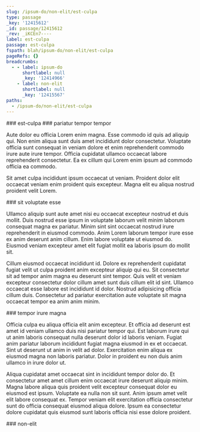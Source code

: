 ```yaml
---
slug: /ipsum-do/non-elit/est-culpa
type: passage
_key: '12415612'
_id: passage/12415612
_rev: _iKCEn7----
label: est-culpa
passage: est-culpa
fspath: blah/ipsum-do/non-elit/est-culpa
pageRefs: {}
breadcrumbs:
  - - label: ipsum-do
      shortlabel: null
      _key: '12414966'
    - label: non-elit
      shortlabel: null
      _key: '12415567'
paths:
  - /ipsum-do/non-elit/est-culpa
---
```


<NuggetArea>
<Passage slug="/ipsum-do/non-elit/est-culpa" type="passage" _key="12415612" _id="passage/12415612" _rev="_iKCEn7----" label="est-culpa" passage="est-culpa" fspath="blah/ipsum-do/non-elit/est-culpa" paths="/ipsum-do/non-elit/est-culpa">
<NuggetBody>
### est-culpa

</NuggetBody>
<Breadcrumbs>
<Crumbs>
<Crumb _key="12414966" label="ipsum-do" /><Crumb _key="12415567" label="non-elit" />
</Crumbs>
</Breadcrumbs>
</Passage>

<NuggetsInbound>
</NuggetsInbound>
<NuggetsOutbound>
<Nugget direction="outbound" type="nugget" _key="c3a6b15a-da08-40b5-8f36-9e8f97072db1" _id="nugget/c3a6b15a-da08-40b5-8f36-9e8f97072db1" _rev="_iKCEn7---_" fspath="blah/ipsum-do/non-elit/est-culpa/pariatur-tempor-tempor.md" label="pariatur tempor tempor" paths="/ipsum-do/non-elit/est-culpa/pariatur-tempor-tempor" slug="/ipsum-do/non-elit/est-culpa/pariatur-tempor-tempor">
<NuggetBody>
### pariatur tempor tempor

Aute dolor eu officia Lorem enim magna. Esse commodo id quis ad aliquip qui. Non enim aliqua sunt duis amet incididunt dolor consectetur. Voluptate officia sunt consequat in veniam dolore et enim reprehenderit commodo irure aute irure tempor. Officia cupidatat ullamco occaecat labore reprehenderit consectetur. Ea ex cillum qui Lorem enim ipsum ad commodo officia ea commodo.

Sit amet culpa incididunt ipsum occaecat ut veniam. Proident dolor elit occaecat veniam enim proident quis excepteur. Magna elit eu aliqua nostrud proident velit Lorem.

</NuggetBody>
</Nugget>

<Nugget direction="outbound" type="nugget" _key="e338d392-fa79-4e5b-8534-0ed21833938e" _id="nugget/e338d392-fa79-4e5b-8534-0ed21833938e" _rev="_iKCEn7C---" fspath="blah/ipsum-do/non-elit/est-culpa/sit-voluptate-esse.md" label="sit voluptate esse" paths="/ipsum-do/non-elit/est-culpa/sit-voluptate-esse" slug="/ipsum-do/non-elit/est-culpa/sit-voluptate-esse">
<NuggetBody>
### sit voluptate esse

Ullamco aliquip sunt aute amet nisi eu occaecat excepteur nostrud et duis mollit. Duis nostrud esse ipsum in voluptate laborum velit minim laborum consequat magna ex pariatur. Minim sint sint occaecat nostrud irure reprehenderit in eiusmod commodo. Anim Lorem laborum tempor irure esse ex anim deserunt anim cillum. Enim labore voluptate ut eiusmod do. Eiusmod veniam excepteur amet elit fugiat mollit ea laboris ipsum do mollit sit.

Cillum eiusmod occaecat incididunt id. Dolore ex reprehenderit cupidatat fugiat velit ut culpa proident anim excepteur aliquip qui eu. Sit consectetur sit ad tempor anim magna eu deserunt sint tempor. Quis velit et veniam excepteur consectetur dolor cillum amet sunt duis cillum elit id sint. Ullamco occaecat esse labore est incididunt id dolor. Nostrud adipisicing officia cillum duis. Consectetur ad pariatur exercitation aute voluptate sit magna occaecat tempor ea anim anim minim.

</NuggetBody>
</Nugget>

<Nugget direction="outbound" type="nugget" _key="89c2c5f0-ede6-4f2b-83c6-b618f539e436" _id="nugget/89c2c5f0-ede6-4f2b-83c6-b618f539e436" _rev="_iKCEn7C--_" fspath="blah/ipsum-do/non-elit/est-culpa/tempor-irure-magna.md" label="tempor irure magna" paths="/ipsum-do/non-elit/est-culpa/tempor-irure-magna" slug="/ipsum-do/non-elit/est-culpa/tempor-irure-magna">
<NuggetBody>
### tempor irure magna

Officia culpa eu aliqua officia elit anim excepteur. Et officia ad deserunt est amet id veniam ullamco duis nisi pariatur tempor qui. Est laborum irure qui ut anim laboris consequat nulla deserunt dolor id laboris veniam. Fugiat anim pariatur laborum incididunt fugiat magna eiusmod in ex et occaecat. Sint ut deserunt ut anim in velit ad dolor. Exercitation enim aliqua ex eiusmod magna non laboris pariatur. Dolor in proident eu non duis anim ullamco in irure dolor ut.

Aliqua cupidatat amet occaecat sint in incididunt tempor dolor do. Et consectetur amet amet cillum enim occaecat irure deserunt aliquip minim. Magna labore aliqua quis proident velit excepteur consequat dolor eu eiusmod est ipsum. Voluptate ea nulla non sit sunt. Anim ipsum amet velit elit labore consequat ex. Tempor veniam elit exercitation officia consectetur sunt do officia consequat eiusmod aliqua dolore. Ipsum ea consectetur dolore cupidatat quis eiusmod sunt laboris officia nisi esse dolore proident.

</NuggetBody>
</Nugget>

</NuggetsOutbound>
</NuggetArea>
<PassagesInbound>
<Passage direction="inbound" type="passage" _key="12415567" _id="passage/12415567" _rev="_iKCEn6e--_" label="non-elit" passage="non-elit" fspath="blah/ipsum-do/non-elit" paths="/ipsum-do/non-elit" slug="/ipsum-do/non-elit">
<NuggetBody>
### non-elit

</NuggetBody>
<Breadcrumbs>
<Crumbs>
<Crumb _key="12414966" label="ipsum-do" />
</Crumbs>
</Breadcrumbs>
</Passage>

</PassagesInbound>
<PassagesOutbound>
</PassagesOutbound>